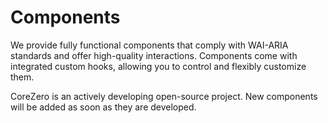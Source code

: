 # Components

We provide fully functional components that comply with WAI-ARIA standards and offer high-quality interactions. Components come with integrated custom hooks, allowing you to control and flexibly customize them.

CoreZero is an actively developing open-source project. New components will be added as soon as they are developed.
